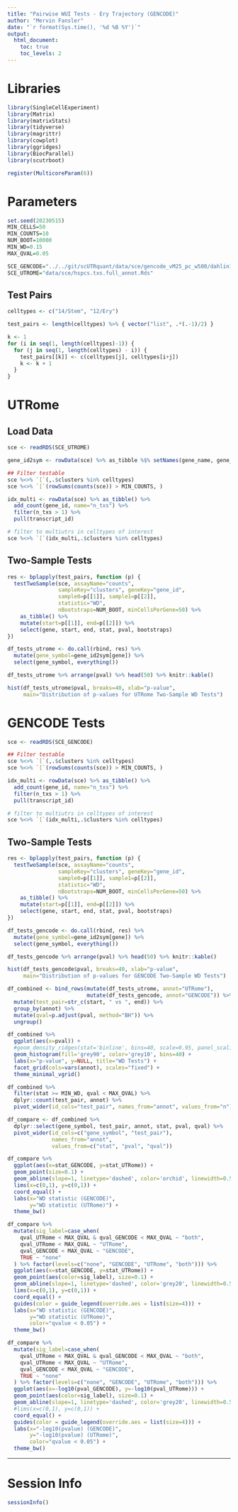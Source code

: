 ```yaml
---
title: "Pairwise WUI Tests - Ery Trajectory (GENCODE)"
author: "Mervin Fansler"
date: "`r format(Sys.time(), '%d %B %Y')`"
output: 
  html_document:
    toc: true
    toc_levels: 2
---
```


# Libraries
```r
library(SingleCellExperiment)
library(Matrix)
library(matrixStats)
library(tidyverse)
library(magrittr)
library(cowplot)
library(ggridges)
library(BiocParallel)
library(scutrboot)

register(MulticoreParam(6))
```

# Parameters
```r
set.seed(20230515)
MIN_CELLS=50
MIN_COUNTS=10
NUM_BOOT=10000
MIN_WD=0.15
MAX_QVAL=0.05

SCE_GENCODE="../../git/scUTRquant/data/sce/gencode_vM25_pc_w500/dahlin18.txs.Rds"
SCE_UTROME="data/sce/hspcs.txs.full_annot.Rds"
```

## Test Pairs
```r
celltypes <- c("14/Stem", "12/Ery")

test_pairs <- length(celltypes) %>% { vector("list", .*(.-1)/2) }

k <- 1
for (i in seq(1, length(celltypes)-1)) {
  for (j in seq(1, length(celltypes) - i)) {
    test_pairs[[k]] <- c(celltypes[j], celltypes[i+j])
    k <- k + 1
  }
}
```

# UTRome
## Load Data
```r
sce <- readRDS(SCE_UTROME)

gene_id2sym <- rowData(sce) %>% as_tibble %$% setNames(gene_name, gene_id)

## Filter testable
sce %<>% `[`(,.$clusters %in% celltypes)
sce %<>% `[`(rowSums(counts(sce)) > MIN_COUNTS, )

idx_multi <- rowData(sce) %>% as_tibble() %>%
  add_count(gene_id, name="n_txs") %>%
  filter(n_txs > 1) %>%
  pull(transcript_id)

# filter to multiutrs in celltypes of interest
sce %<>% `[`(idx_multi,.$clusters %in% celltypes)
```

## Two-Sample Tests
```r
res <- bplapply(test_pairs, function (p) {
  testTwoSample(sce, assayName="counts",
                sampleKey="clusters", geneKey="gene_id",
                sample0=p[[1]], sample1=p[[2]], 
                statistic="WD",
                nBootstraps=NUM_BOOT, minCellsPerGene=50) %>%
    as_tibble() %>%
    mutate(start=p[[1]], end=p[[2]]) %>%
    select(gene, start, end, stat, pval, bootstraps)
})

df_tests_utrome <- do.call(rbind, res) %>%
  mutate(gene_symbol=gene_id2sym[gene]) %>%
  select(gene_symbol, everything())

df_tests_utrome %>% arrange(pval) %>% head(50) %>% knitr::kable()
```

```r
hist(df_tests_utrome$pval, breaks=40, xlab="p-value",
     main="Distribution of p-values for UTRome Two-Sample WD Tests")
```



# GENCODE Tests
```r
sce <- readRDS(SCE_GENCODE)

## Filter testable
sce %<>% `[`(,.$clusters %in% celltypes)
sce %<>% `[`(rowSums(counts(sce)) > MIN_COUNTS, )

idx_multi <- rowData(sce) %>% as_tibble() %>%
  add_count(gene_id, name="n_txs") %>%
  filter(n_txs > 1) %>%
  pull(transcript_id)

# filter to multiutrs in celltypes of interest
sce %<>% `[`(idx_multi,.$clusters %in% celltypes)
```

## Two-Sample Tests
```r
res <- bplapply(test_pairs, function (p) {
  testTwoSample(sce, assayName="counts",
                sampleKey="clusters", geneKey="gene_id",
                sample0=p[[1]], sample1=p[[2]], 
                statistic="WD",
                nBootstraps=NUM_BOOT, minCellsPerGene=50) %>%
    as_tibble() %>%
    mutate(start=p[[1]], end=p[[2]]) %>%
    select(gene, start, end, stat, pval, bootstraps)
})

df_tests_gencode <- do.call(rbind, res) %>%
  mutate(gene_symbol=gene_id2sym[gene]) %>%
  select(gene_symbol, everything())

df_tests_gencode %>% arrange(pval) %>% head(50) %>% knitr::kable()
```

```r
hist(df_tests_gencode$pval, breaks=40, xlab="p-value",
     main="Distribution of p-values for GENCODE Two-Sample WD Tests")
```

```r
df_combined <- bind_rows(mutate(df_tests_utrome, annot="UTRome"),
                         mutate(df_tests_gencode, annot="GENCODE")) %>%
  mutate(test_pair=str_c(start, " vs ", end)) %>%
  group_by(annot) %>%
  mutate(qval=p.adjust(pval, method="BH")) %>%
  ungroup()
```

```r
df_combined %>%
  ggplot(aes(x=pval)) +
  #geom_density_ridges(stat='binline', bins=40, scale=0.95, panel_scaling=TRUE) +
  geom_histogram(fill='grey90', color='grey10', bins=40) +
  labs(x="p-value", y=NULL, title="WD Tests") +
  facet_grid(cols=vars(annot), scales="fixed") +
  theme_minimal_vgrid()
```

```r
df_combined %>%
  filter(stat >= MIN_WD, qval < MAX_QVAL) %>%
  dplyr::count(test_pair, annot) %>%
  pivot_wider(id_cols="test_pair", names_from="annot", values_from="n")
```


```r
df_compare <- df_combined %>%
  dplyr::select(gene_symbol, test_pair, annot, stat, pval, qval) %>%
  pivot_wider(id_cols=c("gene_symbol", "test_pair"),
              names_from="annot", 
              values_from=c("stat", "pval", "qval"))
```

```r
df_compare %>%
  ggplot(aes(x=stat_GENCODE, y=stat_UTRome)) +
  geom_point(size=0.1) +
  geom_abline(slope=1, linetype='dashed', color='orchid', linewidth=0.5) +
  lims(x=c(0,1), y=c(0,1)) +
  coord_equal() +
  labs(x="WD statistic (GENCODE)",
       y="WD statistic (UTRome)") +
  theme_bw()

df_compare %>%
  mutate(sig_label=case_when(
    qval_UTRome < MAX_QVAL & qval_GENCODE < MAX_QVAL ~ "both",
    qval_UTRome < MAX_QVAL ~ "UTRome",
    qval_GENCODE < MAX_QVAL ~ "GENCODE",
    TRUE ~ "none"
  ) %>% factor(levels=c("none", "GENCODE", "UTRome", "both"))) %>%
  ggplot(aes(x=stat_GENCODE, y=stat_UTRome)) +
  geom_point(aes(color=sig_label), size=0.1) +
  geom_abline(slope=1, linetype='dashed', color='grey20', linewidth=0.5) +
  lims(x=c(0,1), y=c(0,1)) +
  coord_equal() +
  guides(color = guide_legend(override.aes = list(size=4))) +
  labs(x="WD statistic (GENCODE)",
       y="WD statistic (UTRome)",
       color="qvalue < 0.05") +
  theme_bw()

df_compare %>%
  mutate(sig_label=case_when(
    qval_UTRome < MAX_QVAL & qval_GENCODE < MAX_QVAL ~ "both",
    qval_UTRome < MAX_QVAL ~ "UTRome",
    qval_GENCODE < MAX_QVAL ~ "GENCODE",
    TRUE ~ "none"
  ) %>% factor(levels=c("none", "GENCODE", "UTRome", "both"))) %>%
  ggplot(aes(x=-log10(pval_GENCODE), y=-log10(pval_UTRome))) +
  geom_point(aes(color=sig_label), size=0.1) +
  geom_abline(slope=1, linetype='dashed', color='grey20', linewidth=0.5) +
  #lims(x=c(0,1), y=c(0,1)) +
  coord_equal() +
  guides(color = guide_legend(override.aes = list(size=4))) +
  labs(x="-log10(pvalue) (GENCODE)",
       y="-log10(pvalue) (UTRome)",
       color="qvalue < 0.05") +
  theme_bw()
```

---

# Session Info

```r
sessionInfo()
```
